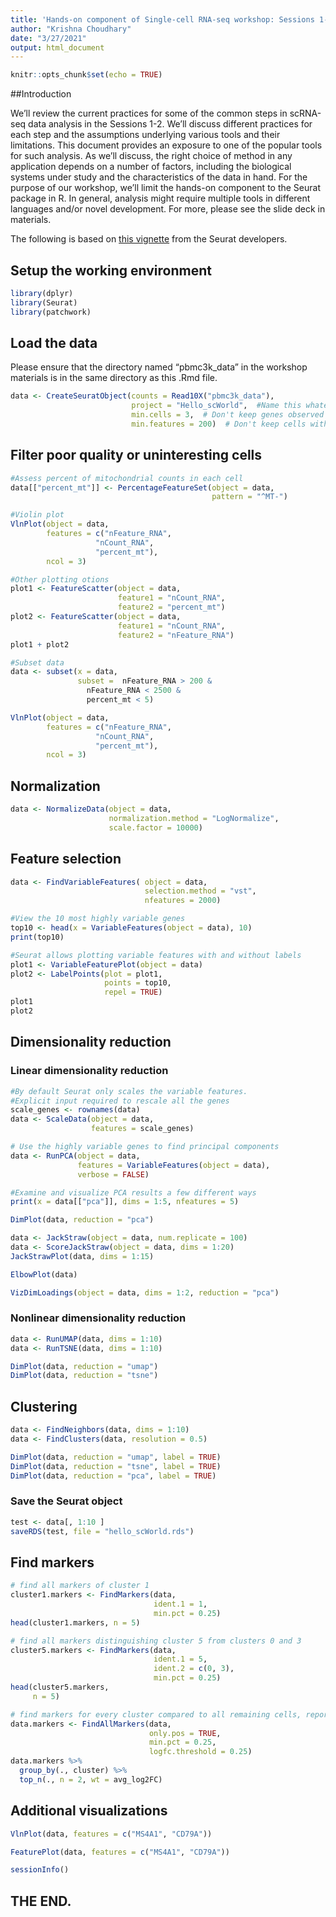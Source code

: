 ```yaml
---
title: 'Hands-on component of Single-cell RNA-seq workshop: Sessions 1-2'
author: "Krishna Choudhary"
date: "3/27/2021"
output: html_document
---
```


```r
knitr::opts_chunk$set(echo = TRUE)
```

##Introduction

We'll review the current practices for some of the common steps in scRNA-seq data analysis in the Sessions 1-2. We'll discuss different practices for each step and the assumptions underlying various tools and their limitations. This document provides an exposure to one of the popular tools for such analysis. As we'll discuss, the right choice of method in any application depends on a number of factors, including the biological systems under study and the characteristics of the data in hand. For the purpose of our workshop, we'll limit the hands-on component to the Seurat package in R. In general, analysis might require multiple tools in different languages and/or novel development. For more, please see the slide deck in materials. 

The following is based on [this vignette](https://satijalab.org/seurat/articles/pbmc3k_tutorial.html) from the Seurat developers.

## Setup the working environment

```r
library(dplyr)
library(Seurat)
library(patchwork)
```

## Load the data

Please ensure that the directory named "pbmc3k_data" in the workshop materials is in the same directory as this .Rmd file.

```r
data <- CreateSeuratObject(counts = Read10X("pbmc3k_data"),
                           project = "Hello_scWorld",  #Name this whatever.
                           min.cells = 3,  # Don't keep genes observed in fewer than 3 cells
                           min.features = 200)  # Don't keep cells with fewer than 200 genes
```

## Filter poor quality or uninteresting cells

```r
#Assess percent of mitochondrial counts in each cell 
data[["percent_mt"]] <- PercentageFeatureSet(object = data, 
                                             pattern = "^MT-")

#Violin plot
VlnPlot(object = data, 
        features = c("nFeature_RNA", 
                   "nCount_RNA", 
                   "percent_mt"), 
        ncol = 3)

#Other plotting otions
plot1 <- FeatureScatter(object = data, 
                        feature1 = "nCount_RNA", 
                        feature2 = "percent_mt")
plot2 <- FeatureScatter(object = data,
                        feature1 = "nCount_RNA", 
                        feature2 = "nFeature_RNA")
plot1 + plot2

#Subset data
data <- subset(x = data, 
               subset =  nFeature_RNA > 200 & 
                 nFeature_RNA < 2500 & 
                 percent_mt < 5)

VlnPlot(object = data, 
        features = c("nFeature_RNA",
                   "nCount_RNA",
                   "percent_mt"),
        ncol = 3)

```

## Normalization

```r
data <- NormalizeData(object = data, 
                      normalization.method = "LogNormalize", 
                      scale.factor = 10000)

```

## Feature selection

```r
data <- FindVariableFeatures( object = data, 
                              selection.method = "vst", 
                              nfeatures = 2000)

#View the 10 most highly variable genes
top10 <- head(x = VariableFeatures(object = data), 10)
print(top10)

#Seurat allows plotting variable features with and without labels
plot1 <- VariableFeaturePlot(object = data)
plot2 <- LabelPoints(plot = plot1, 
                     points = top10, 
                     repel = TRUE)
plot1 
plot2

```

## Dimensionality reduction

### Linear dimensionality reduction
```r
#By default Seurat only scales the variable features.
#Explicit input required to rescale all the genes
scale_genes <- rownames(data)
data <- ScaleData(object = data, 
                  features = scale_genes)

# Use the highly variable genes to find principal components
data <- RunPCA(object = data,
               features = VariableFeatures(object = data),  
               verbose = FALSE)  

#Examine and visualize PCA results a few different ways
print(x = data[["pca"]], dims = 1:5, nfeatures = 5)

DimPlot(data, reduction = "pca")

data <- JackStraw(object = data, num.replicate = 100)
data <- ScoreJackStraw(object = data, dims = 1:20)
JackStrawPlot(data, dims = 1:15)

ElbowPlot(data)

VizDimLoadings(object = data, dims = 1:2, reduction = "pca")

```

### Nonlinear dimensionality reduction
```r
data <- RunUMAP(data, dims = 1:10)
data <- RunTSNE(data, dims = 1:10)

DimPlot(data, reduction = "umap")
DimPlot(data, reduction = "tsne")
```

## Clustering
```r
data <- FindNeighbors(data, dims = 1:10)
data <- FindClusters(data, resolution = 0.5)

DimPlot(data, reduction = "umap", label = TRUE) 
DimPlot(data, reduction = "tsne", label = TRUE)
DimPlot(data, reduction = "pca", label = TRUE)
```

### Save the Seurat object
```r
test <- data[, 1:10 ]
saveRDS(test, file = "hello_scWorld.rds")
```

## Find markers
```r
# find all markers of cluster 1
cluster1.markers <- FindMarkers(data, 
                                ident.1 = 1, 
                                min.pct = 0.25)
head(cluster1.markers, n = 5)

# find all markers distinguishing cluster 5 from clusters 0 and 3
cluster5.markers <- FindMarkers(data, 
                                ident.1 = 5, 
                                ident.2 = c(0, 3), 
                                min.pct = 0.25)
head(cluster5.markers,
     n = 5)

# find markers for every cluster compared to all remaining cells, report only the positive ones
data.markers <- FindAllMarkers(data, 
                               only.pos = TRUE, 
                               min.pct = 0.25, 
                               logfc.threshold = 0.25)
data.markers %>%
  group_by(., cluster) %>% 
  top_n(., n = 2, wt = avg_log2FC)

```

## Additional visualizations

```r
VlnPlot(data, features = c("MS4A1", "CD79A"))

FeaturePlot(data, features = c("MS4A1", "CD79A"))
```

```r
sessionInfo()
```

## THE END.
